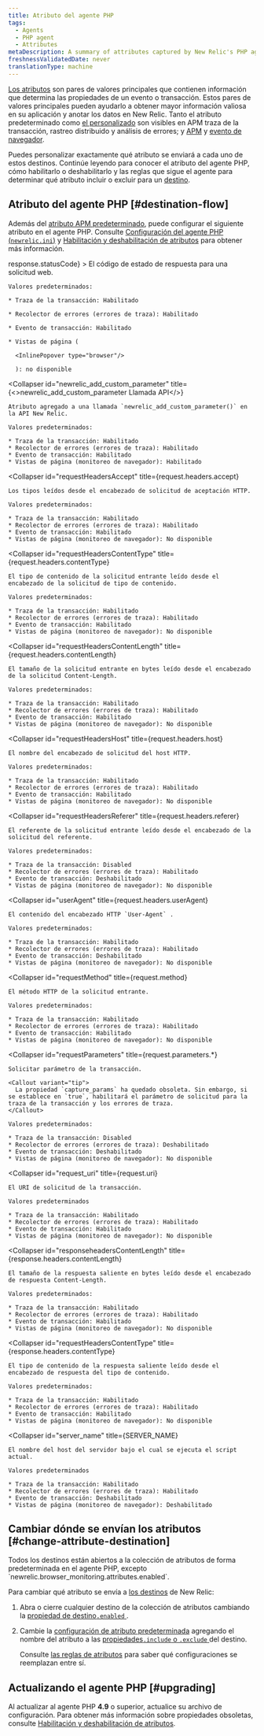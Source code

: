 ```yaml
---
title: Atributo del agente PHP
tags:
  - Agents
  - PHP agent
  - Attributes
metaDescription: A summary of attributes captured by New Relic's PHP agent.
freshnessValidatedDate: never
translationType: machine
---
```


[Los atributos](/docs/features/agent-attributes) son pares de valores principales que contienen información que determina las propiedades de un evento o transacción. Estos pares de valores principales pueden ayudarlo a obtener mayor información valiosa en su aplicación y anotar los datos en New Relic. Tanto el atributo predeterminado como [el personalizado](/docs/agents/manage-apm-agents/agent-data/collect-custom-attributes) son visibles en APM traza de la transacción, rastreo distribuido y análisis de errores; y [APM](/docs/insights/explore-data/attributes/apm-default-attributes-insights) y [evento de navegador](/docs/insights/explore-data/attributes/browser-default-attributes-insights#browser-attributes-table).

Puedes personalizar exactamente qué atributo se enviará a cada uno de estos destinos. Continúe leyendo para conocer el atributo del agente PHP, cómo habilitarlo o deshabilitarlo y las reglas que sigue el agente para determinar qué atributo incluir o excluir para un [destino](/docs/features/agent-attributes#destinations).

## Atributo del agente PHP [#destination-flow]

Además del [atributo APM predeterminado](/docs/insights/new-relic-insights/decorating-events/apm-default-attributes-insights#transaction-defaults), puede configurar el siguiente atributo en el agente PHP. Consulte [Configuración del agente PHP (`newrelic.ini`)](/docs/php/php-agent-phpini-settings) y [Habilitación y deshabilitación de atributos](/docs/agents/php-agent/attributes/enabling-and-disabling-attributes) para obtener más información.

<CollapserGroup>
  <Collapser
    id="httpResponseCode"
    title={<InlineCode>response.statusCode</InlineCode>}
  >
    El código de estado de respuesta para una solicitud web.

    Valores predeterminados:

    * Traza de la transacción: Habilitado

    * Recolector de errores (errores de traza): Habilitado

    * Evento de transacción: Habilitado

    * Vistas de página (

      <InlinePopover type="browser"/>

      ): no disponible
  </Collapser>

  <Collapser
    id="newrelic_add_custom_parameter"
    title={<><InlineCode>newrelic_add_custom_parameter</InlineCode> Llamada API</>}
  >
    Atributo agregado a una llamada `newrelic_add_custom_parameter()` en la API New Relic.

    Valores predeterminados:

    * Traza de la transacción: Habilitado
    * Recolector de errores (errores de traza): Habilitado
    * Evento de transacción: Habilitado
    * Vistas de página (monitoreo de navegador): Habilitado
  </Collapser>

  <Collapser
    id="requestHeadersAccept"
    title={<InlineCode>request.headers.accept</InlineCode>}
  >
    Los tipos leídos desde el encabezado de solicitud de aceptación HTTP.

    Valores predeterminados:

    * Traza de la transacción: Habilitado
    * Recolector de errores (errores de traza): Habilitado
    * Evento de transacción: Habilitado
    * Vistas de página (monitoreo de navegador): No disponible
  </Collapser>

  <Collapser
    id="requestHeadersContentType"
    title={<InlineCode>request.headers.contentType</InlineCode>}
  >
    El tipo de contenido de la solicitud entrante leído desde el encabezado de la solicitud de tipo de contenido.

    Valores predeterminados:

    * Traza de la transacción: Habilitado
    * Recolector de errores (errores de traza): Habilitado
    * Evento de transacción: Habilitado
    * Vistas de página (monitoreo de navegador): No disponible
  </Collapser>

  <Collapser
    id="requestHeadersContentLength"
    title={<InlineCode>request.headers.contentLength</InlineCode>}
  >
    El tamaño de la solicitud entrante en bytes leído desde el encabezado de la solicitud Content-Length.

    Valores predeterminados:

    * Traza de la transacción: Habilitado
    * Recolector de errores (errores de traza): Habilitado
    * Evento de transacción: Habilitado
    * Vistas de página (monitoreo de navegador): No disponible
  </Collapser>

  <Collapser
    id="requestHeadersHost"
    title={<InlineCode>request.headers.host</InlineCode>}
  >
    El nombre del encabezado de solicitud del host HTTP.

    Valores predeterminados:

    * Traza de la transacción: Habilitado
    * Recolector de errores (errores de traza): Habilitado
    * Evento de transacción: Habilitado
    * Vistas de página (monitoreo de navegador): No disponible
  </Collapser>

  <Collapser
    id="requestHeadersReferer"
    title={<InlineCode>request.headers.referer</InlineCode>}
  >
    El referente de la solicitud entrante leído desde el encabezado de la solicitud del referente.

    Valores predeterminados:

    * Traza de la transacción: Disabled
    * Recolector de errores (errores de traza): Habilitado
    * Evento de transacción: Deshabilitado
    * Vistas de página (monitoreo de navegador): No disponible
  </Collapser>

  <Collapser
    id="userAgent"
    title={<InlineCode>request.headers.userAgent</InlineCode>}
  >
    El contenido del encabezado HTTP `User-Agent` .

    Valores predeterminados:

    * Traza de la transacción: Habilitado
    * Recolector de errores (errores de traza): Habilitado
    * Evento de transacción: Deshabilitado
    * Vistas de página (monitoreo de navegador): No disponible
  </Collapser>

  <Collapser
    id="requestMethod"
    title={<InlineCode>request.method</InlineCode>}
  >
    El método HTTP de la solicitud entrante.

    Valores predeterminados:

    * Traza de la transacción: Habilitado
    * Recolector de errores (errores de traza): Habilitado
    * Evento de transacción: Habilitado
    * Vistas de página (monitoreo de navegador): No disponible
  </Collapser>

  <Collapser
    id="requestParameters"
    title={<InlineCode>request.parameters.\*</InlineCode>}
  >
    Solicitar parámetro de la transacción.

    <Callout variant="tip">
      La propiedad `capture_params` ha quedado obsoleta. Sin embargo, si se establece en `true`, habilitará el parámetro de solicitud para la traza de la transacción y los errores de traza.
    </Callout>

    Valores predeterminados:

    * Traza de la transacción: Disabled
    * Recolector de errores (errores de traza): Deshabilitado
    * Evento de transacción: Deshabilitado
    * Vistas de página (monitoreo de navegador): No disponible
  </Collapser>

  <Collapser
    id="request_uri"
    title={<InlineCode>request.uri</InlineCode>}
  >
    El URI de solicitud de la transacción.

    Valores predeterminados

    * Traza de la transacción: Habilitado
    * Recolector de errores (errores de traza): Habilitado
    * Evento de transacción: Habilitado
    * Vistas de página (monitoreo de navegador): No disponible
  </Collapser>

  <Collapser
    id="responseheadersContentLength"
    title={<InlineCode>response.headers.contentLength</InlineCode>}
  >
    El tamaño de la respuesta saliente en bytes leído desde el encabezado de respuesta Content-Length.

    Valores predeterminados:

    * Traza de la transacción: Habilitado
    * Recolector de errores (errores de traza): Habilitado
    * Evento de transacción: Habilitado
    * Vistas de página (monitoreo de navegador): No disponible
  </Collapser>

  <Collapser
    id="requestHeadersContentType"
    title={<InlineCode>response.headers.contentType</InlineCode>}
  >
    El tipo de contenido de la respuesta saliente leído desde el encabezado de respuesta del tipo de contenido.

    Valores predeterminados:

    * Traza de la transacción: Habilitado
    * Recolector de errores (errores de traza): Habilitado
    * Evento de transacción: Habilitado
    * Vistas de página (monitoreo de navegador): No disponible
  </Collapser>

  <Collapser
    id="server_name"
    title={<InlineCode>SERVER_NAME</InlineCode>}
  >
    El nombre del host del servidor bajo el cual se ejecuta el script actual.

    Valores predeterminados

    * Traza de la transacción: Habilitado
    * Recolector de errores (errores de traza): Habilitado
    * Evento de transacción: Deshabilitado
    * Vistas de página (monitoreo de navegador): Deshabilitado
  </Collapser>
</CollapserGroup>

## Cambiar dónde se envían los atributos [#change-attribute-destination]

<Callout variant="tip">
  Todos los destinos están abiertos a la colección de atributos de forma predeterminada en el agente PHP, excepto `newrelic.browser_monitoring.attributes.enabled`.
</Callout>

Para cambiar qué atributo se envía a [los destinos](/docs/apm/other-features/attributes/agent-attributes#destinations) de New Relic:

1. Abra o cierre cualquier destino de la colección de atributos cambiando la [propiedad de destino`.enabled` ](/docs/agents/php-agent/attributes/enabling-disabling-attributes#destination-on-off).

2. Cambie la [configuración de atributo predeterminada](#attributes) agregando el nombre del atributo a las [propiedades`.include` o `.exclude` ](/docs/agents/php-agent/attributes/enabling-disabling-attributes#destination-attribute-specific)del destino.

   Consulte [las reglas de atributos](/docs/agents/php-agent/attributes/enabling-disabling-attributes#attruls) para saber qué configuraciones se reemplazan entre sí.

## Actualizando el agente PHP [#upgrading]

Al actualizar al agente PHP <DNT>**4.9**</DNT> o superior, actualice su archivo de configuración. Para obtener más información sobre propiedades obsoletas, consulte [Habilitación y deshabilitación de atributos](/docs/php/php-agent-enabling-and-disabling-attributes#deprecated).